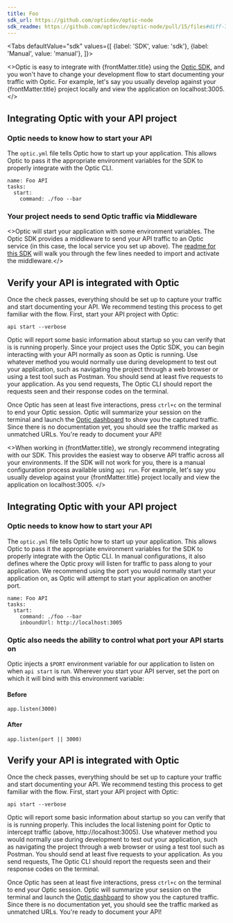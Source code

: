 ```yaml
---
title: Foo
sdk_url: https://github.com/opticdev/optic-node
sdk_readme: https://github.com/opticdev/optic-node/pull/15/files#diff-7e5ec5d0966e58b0a5ee5fb63ced6a1fcc81cee3c4a771400537c803ebdc2d76
---
```



<Tabs
  defaultValue="sdk"
  values={[
    {label: 'SDK', value: 'sdk'},
    {label: 'Manual', value: 'manual'},
  ]}>
<TabItem value="sdk">

<>Optic is easy to integrate with {frontMatter.title} using the <a href={frontMatter.sdk_url}>Optic SDK</a>, and you won't have to change your development flow to start documenting your traffic with Optic. For example, let's say you usually develop against your {frontMatter.title} project locally and view the application on localhost:3005. </>


## Integrating Optic with your API project

### Optic needs to know how to start your API

The `optic.yml` file tells Optic how to start up your application. This allows Optic to pass it the appropriate environment variables for the SDK to properly integrate with the Optic CLI.

```
name: Foo API
tasks:
  start:
    command: ./foo --bar
```

### Your project needs to send Optic traffic via Middleware

<>Optic will start your application with some environment variables. The Optic SDK provides a middleware to send your API traffic to an Optic service (in this case, the local service you set up above). The <a href={frontMatter.sdk_readme}>readme for this SDK</a> will walk you through the few lines needed to import and activate the middleware.</>

## Verify your API is integrated with Optic

Once the check passes, everything should be set up to capture your traffic and start documenting your API. We recommend testing this process to get familiar with the flow. First, start your API project with Optic:

`api start --verbose`

Optic will report some basic information about startup so you can verify that is is running properly. Since your project uses the Optic SDK, you can begin interacting with your API normally as soon as Optic is running. Use whatever method you would normally use during development to test out your application, such as navigating the project through a web browser or using a test tool such as Postman. You should send at least five requests to your application. As you send requests, The Optic CLI should report the requests seen and their response codes on the terminal.

Once Optic has seen at least five interactions, press `ctrl+c` on the terminal to end your Optic session. Optic will summarize your session on the terminal and launch the [Optic dashboard](http://localhost:34444/apis/1/diffs) to show you the captured traffic. Since there is no documentation yet, you should see the traffic marked as unmatched URLs. You're ready to document your API!

</TabItem>

<TabItem value="manual">

<>When working in {frontMatter.title}, we strongly recommend integrating with our SDK. This provides the easiest way to observe API traffic across all your environments. If the SDK will not work for you, there is a manual configuration process available using `api run`. For example, let's say you usually develop against your {frontMatter.title} project locally and view the application on localhost:3005. </>


## Integrating Optic with your API project

### Optic needs to know how to start your API

The `optic.yml` file tells Optic how to start up your application. This allows Optic to pass it the appropriate environment variables for the SDK to properly integrate with the Optic CLI. In manual configurations, it also defines where the Optic proxy will listen for traffic to pass along to your application. We recommend using the port you would normally start your application on, as Optic will attempt to start your application on another port.

```
name: Foo API
tasks:
  start:
    command: ./foo --bar
    inboundUrl: http://localhost:3005
```

### Optic also needs the ability to control what port your API starts on

Optic injects a `$PORT` environment variable for our application to listen on when `api start` is run. Wherever you start your API server, set the port on which it will bind with this environment variable:

#### Before
```
app.listen(3000)
```

#### After
```
app.listen(port || 3000)
```

## Verify your API is integrated with Optic

Once the check passes, everything should be set up to capture your traffic and start documenting your API. We recommend testing this process to get familiar with the flow. First, start your API project with Optic:

`api start --verbose`

Optic will report some basic information about startup so you can verify that is is running properly. This includes the local listening point for Optic to intercept traffic (above, http://localhost:3005). Use whatever method you would normally use during development to test out your application, such as navigating the project through a web browser or using a test tool such as Postman. You should send at least five requests to your application. As you send requests, The Optic CLI should report the requests seen and their response codes on the terminal.

Once Optic has seen at least five interactions, press `ctrl+c` on the terminal to end your Optic session. Optic will summarize your session on the terminal and launch the [Optic dashboard](http://localhost:34444/apis/1/diffs) to show you the captured traffic. Since there is no documentation yet, you should see the traffic marked as unmatched URLs. You're ready to document your API!
</TabItem>

</Tabs>

<GetHelp/>